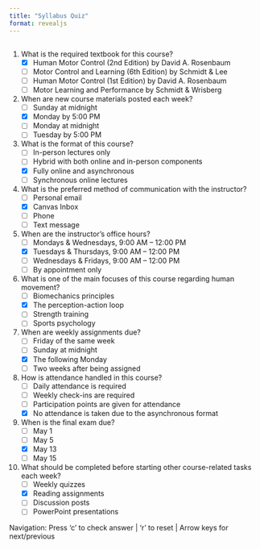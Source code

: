 ```yaml
---
title: "Syllabus Quiz"
format: revealjs
---
```


## {.quiz}

::: {.content-visible when-format="revealjs"}
::: {.quiz data-options="config: {checkKey: 'c', resetKey: 'r', shuffleKey: 't', allowNumberKeys: true}"}

::: {.quiz-options}
1. What is the required textbook for this course?
   - [x] Human Motor Control (2nd Edition) by David A. Rosenbaum
   - [ ] Motor Control and Learning (6th Edition) by Schmidt & Lee
   - [ ] Human Motor Control (1st Edition) by David A. Rosenbaum
   - [ ] Motor Learning and Performance by Schmidt & Wrisberg

2. When are new course materials posted each week?
   - [ ] Sunday at midnight
   - [x] Monday by 5:00 PM
   - [ ] Monday at midnight
   - [ ] Tuesday by 5:00 PM

3. What is the format of this course?
   - [ ] In-person lectures only
   - [ ] Hybrid with both online and in-person components
   - [x] Fully online and asynchronous
   - [ ] Synchronous online lectures

4. What is the preferred method of communication with the instructor?
   - [ ] Personal email
   - [x] Canvas Inbox
   - [ ] Phone
   - [ ] Text message

5. When are the instructor's office hours?
   - [ ] Mondays & Wednesdays, 9:00 AM – 12:00 PM
   - [x] Tuesdays & Thursdays, 9:00 AM – 12:00 PM
   - [ ] Wednesdays & Fridays, 9:00 AM – 12:00 PM
   - [ ] By appointment only

6. What is one of the main focuses of this course regarding human movement?
   - [ ] Biomechanics principles
   - [x] The perception-action loop
   - [ ] Strength training
   - [ ] Sports psychology

7. When are weekly assignments due?
   - [ ] Friday of the same week
   - [ ] Sunday at midnight
   - [x] The following Monday
   - [ ] Two weeks after being assigned

8. How is attendance handled in this course?
   - [ ] Daily attendance is required
   - [ ] Weekly check-ins are required
   - [ ] Participation points are given for attendance
   - [x] No attendance is taken due to the asynchronous format

9. When is the final exam due?
   - [ ] May 1
   - [ ] May 5
   - [x] May 13
   - [ ] May 15

10. What should be completed before starting other course-related tasks each week?
    - [ ] Weekly quizzes
    - [x] Reading assignments
    - [ ] Discussion posts
    - [ ] PowerPoint presentations
:::

::: {.quiz-footer}
Navigation: Press 'c' to check answer | 'r' to reset | Arrow keys for next/previous
:::
:::
:::
